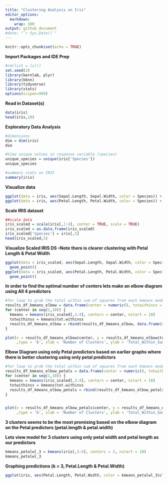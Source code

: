 ```yaml
---
title: "Clustering Analysis on Iris"
editor_options:
  markdown:
    wrap: 100
output: github_document
#date: "`r Sys.Date()`"
---
```


```r
knitr::opts_chunk$set(echo = TRUE)
```


**Import Packages and IDE Prep**
```r
#rm(list = ls())
set.seed(2)
library(kernlab, plyr)
library(kknn)
library(tidyverse)
library(stats)
options(scipen=999)
```

**Read in Dataset(s)**
```r
data(iris)
head(iris,10)
```
**Exploratory Data Analysis**
```r
#dimensions
dim = dim(iris)
dim

#View unique values in response variable (species)
unique_species = unique(iris['Species'])
unique_species

#summary stats on IRIS
summary(iris)
```

**Visualize data**
```r
ggplot(data = iris, aes(Sepal.Length, Sepal.Width, color = Species)) + geom_point()
ggplot(data = iris, aes(Petal.Length, Petal.Width, color = Species)) + geom_point()
```


**Scale IRIS dataset**
```r
##scale data
iris_scaled = scale(iris[,1:4], center = TRUE, scale = TRUE)
iris_scaled = as.data.frame(iris_scaled)
iris_scaled['Species'] = iris[,5]
head(iris_scaled,5)

```
**Visualize Scaled IRIS DS --Note there is clearer clustering with Petal Length & Petal Width**
```r
ggplot(data = iris_scaled, aes(Sepal.Length, Sepal.Width, color = Species)) +
  geom_point()
ggplot(data = iris_scaled, aes(Petal.Length, Petal.Width, color = Species)) +
  geom_point()

```

**In order to find the optimal number of centers lets make an elbow diagram using All 4 predictors**
```r
#for loop to grab the total within sum of squares from each kmeans model with varying number of centers
results_df_kmeans_elbow = data.frame(center = numeric(), totwithinss = numeric()) 
for (center in seq(1,10)) {
  kmeans = kmeans(iris_scaled[,1:4], centers = center, nstart = 10)
  totwithinss = kmeans$tot.withinss
  results_df_kmeans_elbow = rbind(results_df_kmeans_elbow, data.frame(center = center, totwithinss = totwithinss)) 
}

plot(x = results_df_kmeans_elbow$center, y = results_df_kmeans_elbow$totwithinss
     ,type = 'b', xlab = 'Number of Clusters', ylab = 'Total_Within_Sum_Squares')

```

**Elbow Diagram using only Petal predictors based on earlier graphs where there is better clustering using only petal predictors**
```r
#for loop to grab the total within sum of squares from each kmeans model with varying number of centers
results_df_kmeans_elbow_petals = data.frame(center = numeric(), totwithinss = numeric()) 
for (center in seq(1,10)) {
  kmeans = kmeans(iris_scaled[,3:4], centers = center, nstart = 10)
  totwithinss = kmeans$tot.withinss
  results_df_kmeans_elbow_petals = rbind(results_df_kmeans_elbow_petals, data.frame(center = center, totwithinss = totwithinss)) 
}


plot(x = results_df_kmeans_elbow_petals$center, y = results_df_kmeans_elbow_petals$totwithinss
     ,type = 'b', xlab = 'Number of Clusters', ylab = 'Total_Within_Sum_Squares')
```

**3 clusters seems to be the most promising based on the elbow diagram on the Petal predictors (petal.length & petal.width)**


**Lets view model for 3 clusters using only petal width and petal length as our predictors**
```r
kmeans_petalwl_3 = kmeans(iris[,3:4], centers = 3, nstart = 10)
kmeans_petalwl_3
```

**Graphing predictions (k = 3, Petal.Length & Petal.Width)**
```r
ggplot(iris, aes(Petal.Length, Petal.Width, color = kmeans_petalwl_3$cluster)) + geom_point()
```